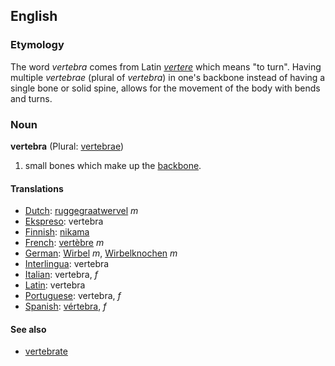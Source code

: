 ==English==

=== Etymology ===
The word ''vertebra'' comes from Latin ''[[vertere]]'' which means "to turn". Having multiple ''vertebrae'' (plural of ''vertebra'') in one's backbone instead of having a single bone or solid spine, allows for the movement of the body with bends and turns.

=== Noun ===
'''vertebra''' (Plural: [[vertebrae]])

# small bones which make up the [[backbone]].

==== Translations ====
*[[Dutch]]: [[ruggegraatwervel]] ''m''
*[[Ekspreso]]: vertebra
*[[Finnish]]: [[nikama]]
*[[French]]: [[vertèbre]] ''m''
*[[German]]: [[Wirbel]] ''m'', [[Wirbelknochen]] ''m''
*[[Interlingua]]: vertebra 
*[[Italian]]: vertebra,  ''f''
*[[Latin]]: vertebra
*[[Portuguese]]: vertebra, ''f'' 
*[[Spanish]]: [[vértebra]], ''f''

==== See also ====
*[[vertebrate]]